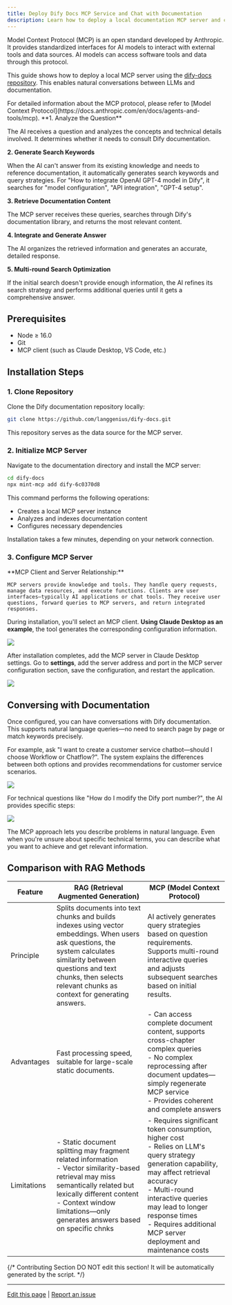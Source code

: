 ```yaml
---
title: Deploy Dify Docs MCP Service and Chat with Documentation
description: Learn how to deploy a local documentation MCP server and chat with documentation using AI.
---
```


Model Context Protocol (MCP) is an open standard developed by Anthropic. It provides standardized interfaces for AI models to interact with external tools and data sources. AI models can access software tools and data through this protocol.

This guide shows how to deploy a local MCP server using the [dify-docs repository](https://github.com/langgenius/dify-docs). This enables natural conversations between LLMs and documentation.

<Info>
    For detailed information about the MCP protocol, please refer to [Model Context Protocol](https://docs.anthropic.com/en/docs/agents-and-tools/mcp).
</Info>

<Accordion title="How It Works">
**1. Analyze the Question**

The AI receives a question and analyzes the concepts and technical details involved. It determines whether it needs to consult Dify documentation.

**2. Generate Search Keywords**

When the AI can't answer from its existing knowledge and needs to reference documentation, it automatically generates search keywords and query strategies. For "How to integrate OpenAI GPT-4 model in Dify", it searches for "model configuration", "API integration", "GPT-4 setup".

**3. Retrieve Documentation Content**

The MCP server receives these queries, searches through Dify's documentation library, and returns the most relevant content.

**4. Integrate and Generate Answer**

The AI organizes the retrieved information and generates an accurate, detailed response.

**5. Multi-round Search Optimization**

If the initial search doesn't provide enough information, the AI refines its search strategy and performs additional queries until it gets a comprehensive answer.
</Accordion>

## Prerequisites

- Node ≥ 16.0
- Git
- MCP client (such as Claude Desktop, VS Code, etc.)

## Installation Steps

### 1. Clone Repository

Clone the Dify documentation repository locally:

```bash
git clone https://github.com/langgenius/dify-docs.git
```

This repository serves as the data source for the MCP server.

### 2. Initialize MCP Server

Navigate to the documentation directory and install the MCP server:

```bash
cd dify-docs
npx mint-mcp add dify-6c0370d8
```

This command performs the following operations:
- Creates a local MCP server instance
- Analyzes and indexes documentation content
- Configures necessary dependencies

Installation takes a few minutes, depending on your network connection.

### 3. Configure MCP Server

<Info>
    **MCP Client and Server Relationship:**
    
    MCP servers provide knowledge and tools. They handle query requests, manage data resources, and execute functions. Clients are user interfaces—typically AI applications or chat tools. They receive user questions, forward queries to MCP servers, and return integrated responses.
</Info>

During installation, you'll select an MCP client. **Using Claude Desktop as an example**, the tool generates the corresponding configuration information.

![](https://assets-docs.dify.ai/2025/05/722c689b1c27d86c183c09dfda7a6a39.png)

After installation completes, add the MCP server in Claude Desktop settings. Go to **settings**, add the server address and port in the MCP server configuration section, save the configuration, and restart the application.

![](https://assets-docs.dify.ai/2025/05/a332247103fb9a7dcf5b1a891979ce86.png)

## Conversing with Documentation

Once configured, you can have conversations with Dify documentation. This supports natural language queries—no need to search page by page or match keywords precisely.

For example, ask "I want to create a customer service chatbot—should I choose Workflow or Chatflow?". The system explains the differences between both options and provides recommendations for customer service scenarios.

![](https://assets-docs.dify.ai/2025/05/10d6a23693e894b2cbac85946eb22da5.png)

For technical questions like "How do I modify the Dify port number?", the AI provides specific steps:

![](https://assets-docs.dify.ai/2025/05/e83881dbe69ea135760c4e04f6a7ce98.png)

The MCP approach lets you describe problems in natural language. Even when you're unsure about specific technical terms, you can describe what you want to achieve and get relevant information.

## Comparison with RAG Methods

| Feature | RAG (Retrieval Augmented Generation) | MCP (Model Context Protocol) |
|---------|-------------------------------------|-----------------------------|
| Principle | Splits documents into text chunks and builds indexes using vector embeddings. When users ask questions, the system calculates similarity between questions and text chunks, then selects relevant chunks as context for generating answers. | AI actively generates query strategies based on question requirements. Supports multi-round interactive queries and adjusts subsequent searches based on initial results. |
| Advantages | Fast processing speed, suitable for large-scale static documents. | - Can access complete document content, supports cross-chapter complex queries<br/>- No complex reprocessing after document updates—simply regenerate MCP service<br/>- Provides coherent and complete answers |
| Limitations | - Static document splitting may fragment related information<br/>- Vector similarity-based retrieval may miss semantically related but lexically different content<br/>- Context window limitations—only generates answers based on specific chnks | - Requires significant token consumption, higher cost<br/>- Relies on LLM's query strategy generation capability, may affect retrieval accuracy<br/>- Multi-round interactive queries may lead to longer response times<br/>- Requires additional MCP server deployment and maintenance costs |

{/*
Contributing Section
DO NOT edit this section!
It will be automatically generated by the script.
*/}

---

[Edit this page](https://github.com/langgenius/dify-docs/edit/main/en/learn-more/extended-reading/dify-docs-mcp.mdx) | [Report an issue](https://github.com/langgenius/dify-docs/issues/new?template=docs.yml)


